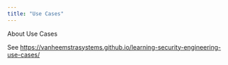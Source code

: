 ```yaml
---
title: "Use Cases"
---
```


About Use Cases

See <https://vanheemstrasystems.github.io/learning-security-engineering-use-cases/>
